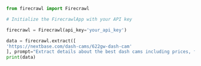 ```python Python
from firecrawl import Firecrawl

# Initialize the FirecrawlApp with your API key

firecrawl = Firecrawl(api_key='your_api_key')

data = firecrawl.extract([
'https://nextbase.com/dash-cams/622gw-dash-cam'
], prompt="Extract details about the best dash cams including prices, features, pros/cons and reviews.", enable_web_search=True)
print(data)
```